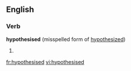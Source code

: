 ==English==

===Verb===
'''hypothesised''' (misspelled form of [[hypothesized]]) 

# {{past of|[[hypothesise]]}}

[[fr:hypothesised]]
[[vi:hypothesised]]